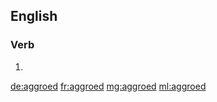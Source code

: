 ==English==

===Verb===
{{head|en}}

# {{en-past of|aggro}}

[[de:aggroed]]
[[fr:aggroed]]
[[mg:aggroed]]
[[ml:aggroed]]